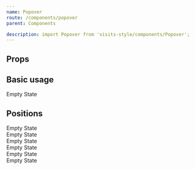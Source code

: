 ```yaml
---
name: Popover
route: /components/popover
parent: Components

description: import Popover from 'visits-style/components/Popover';
---
```




## Props

<PropsTable of={Popover} />

## Basic usage

<Playground>
  <Popover
    label="Click Me"
    color="warning"
  >
    <div style={{
      display: 'flex',
      alignItems: 'center',
      justifyContent: 'center',
      width: '200px',
      height: '250px',
      color: '#000',
    }}>
      Empty State
    </div>
  </Popover>
</Playground>

## Positions

<Playground>
  <div style={{ display: 'flex', justifyContent: 'space-between' }}>
    <Popover label="top-left" position="top-left">
      <div style={{
        display: 'flex',
        alignItems: 'center',
        justifyContent: 'center',
        width: '200px',
        height: '250px',
        color: '#000',
      }}>
        Empty State
      </div>
    </Popover>
    <Popover label="top" position="top">
      <div style={{
        display: 'flex',
        alignItems: 'center',
        justifyContent: 'center',
        width: '200px',
        height: '250px',
        color: '#000',
      }}>
        Empty State
      </div>
    </Popover>
    <Popover label="top-right" position="top-right">
      <div style={{
        display: 'flex',
        alignItems: 'center',
        justifyContent: 'center',
        width: '200px',
        height: '250px',
        color: '#000',
      }}>
        Empty State
      </div>
    </Popover>
  </div>
  <div style={{ display: 'flex', justifyContent: 'space-between' }}>
    <Popover label="bottom-left" position="bottom-left">
      <div style={{
        display: 'flex',
        alignItems: 'center',
        justifyContent: 'center',
        width: '200px',
        height: '250px',
        color: '#000',
      }}>
        Empty State
      </div>
    </Popover>
    <Popover label="bottom" position="bottom">
      <div style={{
        display: 'flex',
        alignItems: 'center',
        justifyContent: 'center',
        width: '200px',
        height: '250px',
        color: '#000',
      }}>
        Empty State
      </div>
    </Popover>
    <Popover label="bottom-right" position="bottom-right">
      <div style={{
        display: 'flex',
        alignItems: 'center',
        justifyContent: 'center',
        width: '200px',
        height: '250px',
        color: '#000',
      }}>
        Empty State
      </div>
    </Popover>
  </div>
</Playground>
